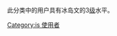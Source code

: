 {{Empty category}}
此分类中的用户具有冰岛文的3[[Wikipedia:巴別#開始使用巴別語言模板|级]]水平。
[[Category:is_使用者|Category:is 使用者]]